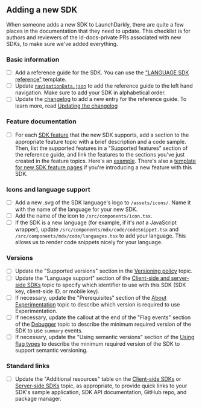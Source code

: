 
## Adding a new SDK

When someone adds a new SDK to LaunchDarkly, there are quite a few places in the documentation that they need to update. This checklist is for authors and reviewers of the ld-docs-private PRs associated with new SDKs, to make sure we've added everything.

### Basic information

- [ ] Add a reference guide for the SDK. You can use the ["LANGUAGE SDK reference"](sdk-language-template.mdx) template.
- [ ] Update [`navigationData.json`](../src/content/navigationData.json) to add the reference guide to the left hand navigation. Make sure to add your SDK in alphabetical order.
- [ ] Update the [changelog](https://docs.launchdarkly.com/home/changelog) to add a new entry for the reference guide. To learn more, read [Updating the changelog](../contributors-guide.md#updating-the-changelog)

### Feature documentation

- [ ] For each [SDK feature](https://docs.launchdarkly.com/sdk/features) that the new SDK supports, add a section to the appropriate feature topic with a brief description and a code sample. Then, list the supported features in a "Supported features" section of the reference guide, and link the features to the sections you've just created in the feature topics. Here's an [example](https://docs.launchdarkly.com/sdk/server-side/rust#supported-features). There's also a [template for new SDK feature pages](sdk-feature-template.mdx) if you're introducing a new feature with this SDK.

### Icons and language support

- [ ] Add a new .svg of the SDK language's logo to `/assets/icons/`. Name it with the name of the language for your new SDK.
- [ ] Add the name of the icon to `/src/components/icon.tsx`.
- [ ] If the SDK is a new language (for example, if it's _not_ a JavaScript wrapper), update `/src/components/mdx/code/codeSnippet.tsx` and `/src/components/mdx/code/languages.tsx` to add your language. This allows us to render code snippets nicely for your language.

### Versions

- [ ] Update the "Supported versions" section in the [Versioning policy](https://docs.launchdarkly.com/sdk/concepts/versioning#supported-versions) topic.
- [ ] Update the "Language support" section of the [Client-side and server-side SDKs](https://docs.launchdarkly.com/sdk/concepts/client-side-server-side#language-support) topic to specify which identifier to use with this SDK (SDK key, client-side ID, or mobile key).
- [ ] If necessary, update the "Prerequisites" section of the [About Experimentation](https://docs.launchdarkly.com/home/about-experimentation#prerequisites) topic to describe which version is required to use Experimentation.
- [ ] If necessary, update the callout at the end of the "Flag events" section of the [Debugger](https://docs.launchdarkly.com/home/flags/debugger#flag-events) topic to describe the minimum required version of the SDK to use `summary` events.
- [ ] If necessary, update the "Using semantic versions" section of the [Using flag types](https://docs.launchdarkly.com/sdk/concepts/flag-types#using-semantic-versions) to describe the minimum required version of the SDK to support semantic versioning.

### Standard links

- [ ] Update the "Additional resources" table on the [Client-side SDKs](https://docs.launchdarkly.com/sdk/client-side) or [Server-side SDKs](https://docs.launchdarkly.com/sdk/server-side) topic, as appropriate, to provide quick links to your SDK's sample application, SDK API documentation, GitHub repo, and package manager.
